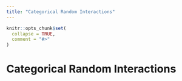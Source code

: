 ```yaml
---
title: "Categorical Random Interactions"
---
```


```r
knitr::opts_chunk$set(
  collapse = TRUE,
  comment = "#>"
)
```

# Categorical Random Interactions
